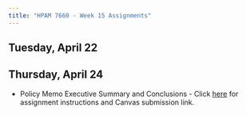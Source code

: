 ```yaml
---
title: "HPAM 7660 - Week 15 Assignments"
---
```


## Tuesday, April 22


## Thursday, April 24

- Policy Memo Executive Summary and Conclusions - Click [here](https://tulane.instructure.com/courses/2291178/assignments/14673854) for assignment instructions and Canvas submission link.
